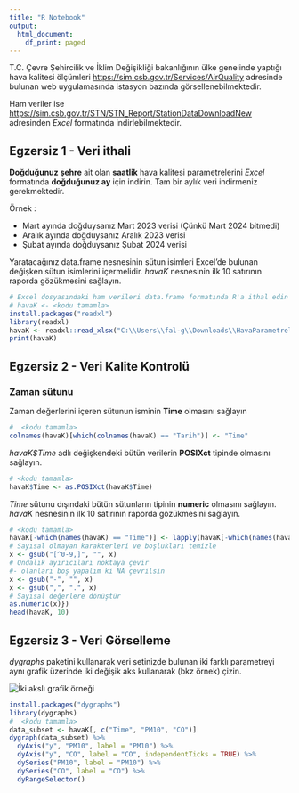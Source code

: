 ```yaml
---
title: "R Notebook"
output:
  html_document:
    df_print: paged
---
```


T.C. Çevre Şehircilik ve İklim Değişikliği bakanlığının ülke genelinde yaptığı hava kalitesi
ölçümleri [https://sim.csb.gov.tr/Services/AirQuality](https://sim.csb.gov.tr/Services/AirQuality) adresinde bulunan web uygulamasında istasyon bazında görsellenebilmektedir. 

Ham veriler ise [https://sim.csb.gov.tr/STN/STN_Report/StationDataDownloadNew](https://sim.csb.gov.tr/STN/STN_Report/StationDataDownloadNew) adresinden *Excel* formatında indirlebilmektedir. 

## Egzersiz 1 - Veri ithali

**Doğduğunuz şehre** ait olan **saatlik** hava kalitesi parametrelerini *Excel* formatında **doğduğunuz ay** için indirin. Tam bir aylık veri indirmeniz gerekmektedir.

Örnek :

- Mart ayında doğduysanız Mart 2023 verisi (Çünkü Mart 2024 bitmedi)
- Aralık ayında doğduysanız Aralık 2023 verisi
- Şubat ayında doğduysanız Şubat 2024 verisi

Yaratacağınız data.frame nesnesinin sütun isimleri Excel'de bulunan değişken sütun isimlerini içermelidir. *havaK* nesnesinin ilk 10 satırının raporda gözükmesini sağlayın.

```r
# Excel dosyasındaki ham verileri data.frame formatında R'a ithal edin
# havaK <- <kodu tamamla>
install.packages("readxl")
library(readxl)
havaK <- readxl::read_xlsx("C:\\Users\\fal-g\\Downloads\\HavaParametreleri.xlsx")
print(havaK)
```

## Egzersiz 2 - Veri Kalite Kontrolü

### Zaman sütunu
Zaman değerlerini içeren sütunun isminin **Time** olmasını sağlayın
```r
#  <kodu tamamla>
colnames(havaK)[which(colnames(havaK) == "Tarih")] <- "Time"
```


*havaK$Time* adlı değişkendeki bütün verilerin **POSIXct** tipinde olmasını sağlayın. 

```r
# <kodu tamamla>
havaK$Time <- as.POSIXct(havaK$Time)
```

*Time* sütunu dışındaki bütün sütunların tipinin **numeric** olmasını sağlayın. *havaK* nesnesinin ilk 10 satırının raporda gözükmesini sağlayın.

```r
# <kodu tamamla>
havaK[-which(names(havaK) == "Time")] <- lapply(havaK[-which(names(havaK) == "Time")], function(x) {  
# Sayısal olmayan karakterleri ve boşlukları temizle    
x <- gsub("[^0-9,]", "", x)  
# Ondalık ayırıcıları noktaya çevir  
#- olanları boş yapalım ki NA çevrilsin    
x <- gsub("-", "", x)  
x <- gsub(",", ".", x)  
# Sayısal değerlere dönüştür  
as.numeric(x)})
head(havaK, 10)
```

## Egzersiz 3 - Veri Görselleme
*dygraphs* paketini kullanarak veri setinizde bulunan iki farklı parametreyi aynı grafik üzerinde iki değişik aks kullanarak (bkz örnek) çizin.

![](graphic_example.png "İki akslı grafik örneği")


```r
install.packages("dygraphs")
library(dygraphs)
#  <kodu tamamla>
data_subset <- havaK[, c("Time", "PM10", "CO")]
dygraph(data_subset) %>%
  dyAxis("y", "PM10", label = "PM10") %>%
  dyAxis("y", "CO", label = "CO", independentTicks = TRUE) %>%
  dySeries("PM10", label = "PM10") %>%
  dySeries("CO", label = "CO") %>%
  dyRangeSelector()  
```